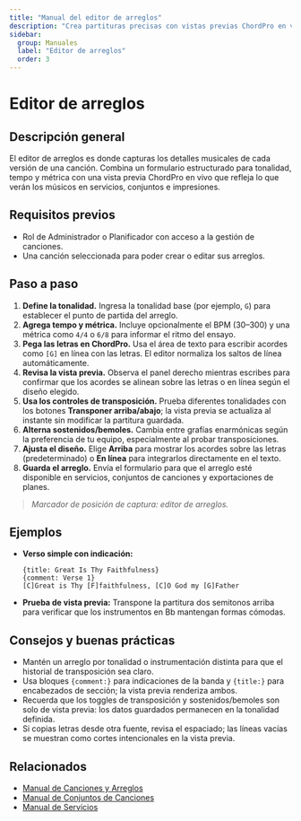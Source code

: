 ```yaml
---
title: "Manual del editor de arreglos"
description: "Crea partituras precisas con vistas previas ChordPro en vivo y herramientas de transposición."
sidebar:
  group: Manuales
  label: "Editor de arreglos"
  order: 3
---
```


# Editor de arreglos

## Descripción general
El editor de arreglos es donde capturas los detalles musicales de cada versión de una canción. Combina un formulario estructurado para tonalidad, tempo y métrica con una vista previa ChordPro en vivo que refleja lo que verán los músicos en servicios, conjuntos e impresiones.

## Requisitos previos
- Rol de Administrador o Planificador con acceso a la gestión de canciones.
- Una canción seleccionada para poder crear o editar sus arreglos.

## Paso a paso
1. **Define la tonalidad.** Ingresa la tonalidad base (por ejemplo, `G`) para establecer el punto de partida del arreglo.
2. **Agrega tempo y métrica.** Incluye opcionalmente el BPM (30–300) y una métrica como `4/4` o `6/8` para informar el ritmo del ensayo.
3. **Pega las letras en ChordPro.** Usa el área de texto para escribir acordes como `[G]` en línea con las letras. El editor normaliza los saltos de línea automáticamente.
4. **Revisa la vista previa.** Observa el panel derecho mientras escribes para confirmar que los acordes se alinean sobre las letras o en línea según el diseño elegido.
5. **Usa los controles de transposición.** Prueba diferentes tonalidades con los botones **Transponer arriba/abajo**; la vista previa se actualiza al instante sin modificar la partitura guardada.
6. **Alterna sostenidos/bemoles.** Cambia entre grafías enarmónicas según la preferencia de tu equipo, especialmente al probar transposiciones.
7. **Ajusta el diseño.** Elige **Arriba** para mostrar los acordes sobre las letras (predeterminado) o **En línea** para integrarlos directamente en el texto.
8. **Guarda el arreglo.** Envía el formulario para que el arreglo esté disponible en servicios, conjuntos de canciones y exportaciones de planes.

> _Marcador de posición de captura: editor de arreglos._

## Ejemplos
- **Verso simple con indicación:**
  ```chordpro
  {title: Great Is Thy Faithfulness}
  {comment: Verse 1}
  [C]Great is Thy [F]faithfulness, [C]O God my [G]Father
  ```
- **Prueba de vista previa:** Transpone la partitura dos semitonos arriba para verificar que los instrumentos en Bb mantengan formas cómodas.

## Consejos y buenas prácticas
- Mantén un arreglo por tonalidad o instrumentación distinta para que el historial de transposición sea claro.
- Usa bloques `{comment:}` para indicaciones de la banda y `{title:}` para encabezados de sección; la vista previa renderiza ambos.
- Recuerda que los toggles de transposición y sostenidos/bemoles son solo de vista previa: los datos guardados permanecen en la tonalidad definida.
- Si copias letras desde otra fuente, revisa el espaciado; las líneas vacías se muestran como cortes intencionales en la vista previa.

## Relacionados
- [Manual de Canciones y Arreglos](./songs-arrangements)
- [Manual de Conjuntos de Canciones](./song-sets)
- [Manual de Servicios](./services)

